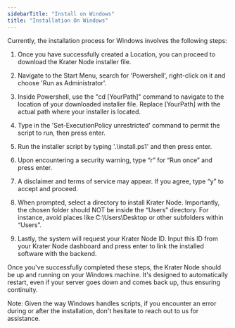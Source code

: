 ```yaml
---
sidebarTitle: "Install on Windows"
title: "Installation On Windows"
---
```

Currently, the installation process for Windows involves the following steps:

1. Once you have successfully created a Location, you can proceed to download the Krater Node installer file.

2. Navigate to the Start Menu, search for 'Powershell', right-click on it and choose 'Run as Administrator'.

3. Inside Powershell, use the "cd [YourPath]" command to navigate to the location of your downloaded installer file. Replace [YourPath] with the actual path where your installer is located.

4. Type in the 'Set-ExecutionPolicy unrestricted' command to permit the script to run, then press enter.

5. Run the installer script by typing '.\install.ps1' and then press enter. 

6. Upon encountering a security warning, type “r” for “Run once” and press enter.

7. A disclaimer and terms of service may appear. If you agree, type “y” to accept and proceed.

8. When prompted, select a directory to install Krater Node. Importantly, the chosen folder should NOT be inside the “Users” directory. For instance, avoid places like C:\Users\Desktop or other subfolders within “Users”.

9. Lastly, the system will request your Krater Node ID. Input this ID from your Krater Node dashboard and press enter to link the installed software with the backend.

Once you've successfully completed these steps, the Krater Node should be up and running on your Windows machine. It's designed to automatically restart, even if your server goes down and comes back up, thus ensuring continuity.

Note: Given the way Windows handles scripts, if you encounter an error during or after the installation, don't hesitate to reach out to us for assistance.